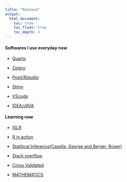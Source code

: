 ```yaml
---
title: "Resouce"
output:
  html_document:
    toc: true
    toc_float: true
    toc_depth: 4
---
```


#### Softwares I use everyday now

-   [Quarto](https://quarto.org/)

-   [Zotero](https://www.zotero.org/)

-   [Posit/Rstudio](https://posit.co/)

-   [Shiny](https://shiny.posit.co/py/)

-   [VScode](https://code.visualstudio.com/)

-   [IDEA/JAVA](https://www.jetbrains.com/idea/)

#### Learning now

-   [ISLR](https://www.edx.org/learn/statistics/stanford-university-statistical-learning?index=product&queryID=bade83630a78d19c4c0b90c0d7a2959f&position=4&results_level=second-level-results&term=Stanford+statistics&objectID=course-ef2fc3ac-b0bc-4004-bd30-d610832d0cdd&campaign=Statistical+Learning+with+R&source=edX&product_category=course&placement_url=https%3A%2F%2Fwww.edx.org%2Fsearch)

-   [R in action](https://github.com/Rkabacoff/RiA3)

-   [Statitical Inference(Casella, George and Berger, Roger)](https://github.com/yuuuulu/stat-inference/blob/main/stat%20inference.qmd)


-   [Stack overflow](https://stackoverflow.com/users/27016089/yu-lu)


-   [Cross Validated](https://stats.stackexchange.com/users/427866/yu-lu)


-   [MATHEMATICS](https://math.stackexchange.com/users/1243804/yu-lu)
